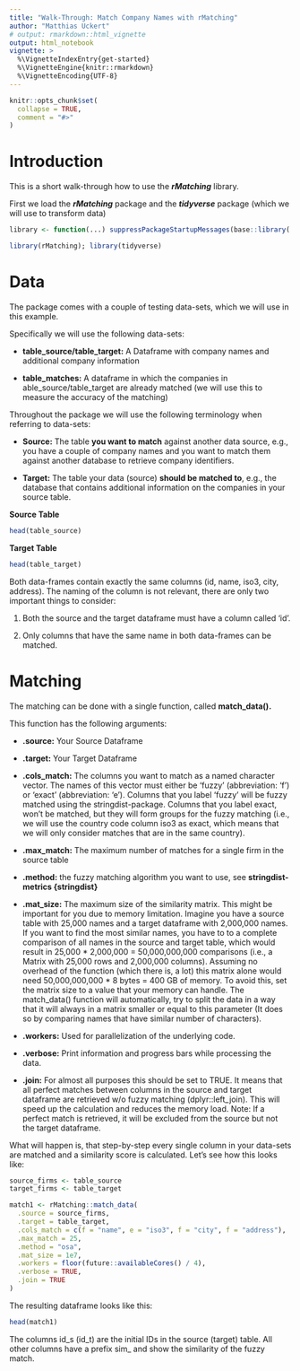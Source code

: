 ```yaml
---
title: "Walk-Through: Match Company Names with rMatching"
author: "Matthias Uckert"
# output: rmarkdown::html_vignette
output: html_notebook
vignette: >
  %\VignetteIndexEntry{get-started}
  %\VignetteEngine{knitr::rmarkdown}
  %\VignetteEncoding{UTF-8}
---
```


```r
knitr::opts_chunk$set(
  collapse = TRUE,
  comment = "#>"
)
```

# Introduction

This is a short walk-through how to use the ***rMatching*** library.

First we load the ***rMatching*** package and the ***tidyverse*** package (which we will use to transform data)

```r
library <- function(...) suppressPackageStartupMessages(base::library(...))
```

```r
library(rMatching); library(tidyverse)
```

# Data

The package comes with a couple of testing data-sets, which we will use in this example.

Specifically we will use the following data-sets:

-   **table_source/table_target:** A Dataframe with company names and additional company information

-   **table_matches:** A dataframe in which the companies in able_source/table_target are already matched (we will use this to measure the accuracy of the matching)

Throughout the package we will use the following terminology when referring to data-sets:

-   **Source:** The table **you want to match** against another data source, e.g., you have a couple of company names and you want to match them against another database to retrieve company identifiers.

-   **Target:** The table your data (source) **should be matched to**, e.g., the database that contains additional information on the companies in your source table.

**Source Table**

```r
head(table_source)
```

**Target Table**

```r
head(table_target)
```

Both data-frames contain exactly the same columns (id, name, iso3, city, address). The naming of the column is not relevant, there are only two important things to consider:

1.  Both the source and the target dataframe must have a column called 'id'.

2.  Only columns that have the same name in both data-frames can be matched.

# Matching

The matching can be done with a single function, called **match_data().**

This function has the following arguments:

-   **.source:** Your Source Dataframe

-   **.target:** Your Target Dataframe

-   **.cols_match:** The columns you want to match as a named character vector. The names of this vector must either be 'fuzzy' (abbreviation: 'f') or 'exact' (abbreviation: 'e'). Columns that you label 'fuzzy' will be fuzzy matched using the stringdist-package. Columns that you label exact, won't be matched, but they will form groups for the fuzzy matching (i.e., we will use the country code column iso3 as exact, which means that we will only consider matches that are in the same country).

-   **.max_match:** The maximum number of matches for a single firm in the source table

-   **.method:** the fuzzy matching algorithm you want to use, see **stringdist-metrics {stringdist}**

-   **.mat_size:** The maximum size of the similarity matrix. This might be important for you due to memory limitation. Imagine you have a source table with 25,000 names and a target dataframe with 2,000,000 names. If you want to find the most similar names, you have to to a complete comparison of all names in the source and target table, which would result in 25,000 \* 2,000,000 = 50,000,000,000 comparisons (i.e., a Matrix with 25,000 rows and 2,000,000 columns). Assuming no overhead of the function (which there is, a lot) this matrix alone would need 50,000,000,000 \* 8 bytes = 400 GB of memory. To avoid this, set the matrix size to a value that your memory can handle. The match_data() function will automatically, try to split the data in a way that it will always in a matrix smaller or equal to this parameter (It does so by comparing names that have similar number of characters).

-   **.workers:** Used for parallelization of the underlying code.

-   **.verbose:** Print information and progress bars while processing the data.

-   **.join:** For almost all purposes this should be set to TRUE. It means that all perfect matches between columns in the source and target dataframe are retrieved w/o fuzzy matching (dplyr::left_join). This will speed up the calculation and reduces the memory load. Note: If a perfect match is retrieved, it will be excluded from the source but not the target dataframe.

What will happen is, that step-by-step every single column in your data-sets are matched and a similarity score is calculated. Let's see how this looks like:

```r
source_firms <- table_source
target_firms <- table_target

match1 <- rMatching::match_data(
  .source = source_firms,
  .target = table_target,
  .cols_match = c(f = "name", e = "iso3", f = "city", f = "address"),
  .max_match = 25,
  .method = "osa",
  .mat_size = 1e7,
  .workers = floor(future::availableCores() / 4),
  .verbose = TRUE,
  .join = TRUE
)
```

The resulting dataframe looks like this:

```r
head(match1)
```

The columns id_s (id_t) are the initial IDs in the source (target) table. All other columns have a prefix sim\_ and show the similarity of the fuzzy match.
